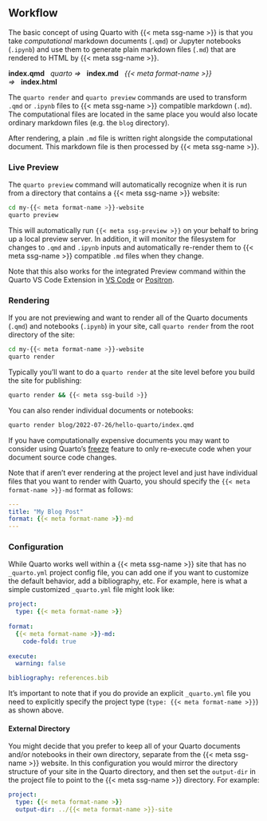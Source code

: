 

## Workflow

The basic concept of using Quarto with {{< meta ssg-name >}} is that you take *computational* markdown documents (`.qmd`) or Jupyter notebooks (`.ipynb`) and use them to generate plain markdown files (`.md`) that are rendered to HTML by {{< meta ssg-name >}}.

**index.qmd**   *quarto =\>*   **index.md**   *{{< meta format-name >}} =\>*   **index.html**

The `quarto render` and `quarto preview` commands are used to transform `.qmd` or `.ipynb` files to {{< meta ssg-name >}} compatible markdown (`.md`). The computational files are located in the same place you would also locate ordinary markdown files (e.g. the `blog` directory).

After rendering, a plain `.md` file is written right alongside the computational document. This markdown file is then processed by {{< meta ssg-name >}}.

### Live Preview

The `quarto preview` command will automatically recognize when it is run from a directory that contains a {{< meta ssg-name >}} website:

``` .bash
cd my-{{< meta format-name >}}-website
quarto preview
```

This will automatically run `{{< meta ssg-preview >}}` on your behalf to bring up a local preview server. In addition, it will monitor the filesystem for changes to `.qmd` and `.ipynb` inputs and automatically re-render them to {{< meta ssg-name >}} compatible `.md` files when they change.

Note that this also works for the integrated Preview command within the Quarto VS Code Extension in [VS Code](/docs/tools/vscode/index.qmd) or [Positron](/docs/tools/positron/index.qmd).

### Rendering

If you are not previewing and want to render all of the Quarto documents (`.qmd`) and notebooks (`.ipynb`) in your site, call `quarto render` from the root directory of the site:

``` .bash
cd my-{{< meta format-name >}}-website
quarto render 
```

Typically you'll want to do a `quarto render` at the site level before you build the site for publishing:

``` .bash
quarto render && {{< meta ssg-build >}}
```

You can also render individual documents or notebooks:

``` .bash
quarto render blog/2022-07-26/hello-quarto/index.qmd
```

If you have computationally expensive documents you may want to consider using Quarto's [freeze](/docs/projects/code-execution.qmd#freeze) feature to only re-execute code when your document source code changes.

Note that if aren't ever rendering at the project level and just have individual files that you want to render with Quarto, you should specify the `{{< meta format-name >}}-md` format as follows:

``` yaml
---
title: "My Blog Post"
format: {{< meta format-name >}}-md
---
```

### Configuration

While Quarto works well within a {{< meta ssg-name >}} site that has no `_quarto.yml` project config file, you can add one if you want to customize the default behavior, add a bibliography, etc. For example, here is what a simple customized `_quarto.yml` file might look like:

``` .yaml
project:
  type: {{< meta format-name >}}
      
format: 
  {{< meta format-name >}}-md:
    code-fold: true
  
execute: 
  warning: false

bibliography: references.bib
```

It's important to note that if you do provide an explicit `_quarto.yml` file you need to explicitly specify the project type (`type: {{< meta format-name >}}`) as shown above.

#### External Directory

You might decide that you prefer to keep all of your Quarto documents and/or notebooks in their own directory, separate from the {{< meta ssg-name >}} website. In this configuration you would mirror the directory structure of your site in the Quarto directory, and then set the `output-dir` in the project file to point to the {{< meta ssg-name >}} directory. For example:

``` .yaml
project:
  type: {{< meta format-name >}}
  output-dir: ../{{< meta format-name >}}-site
```
